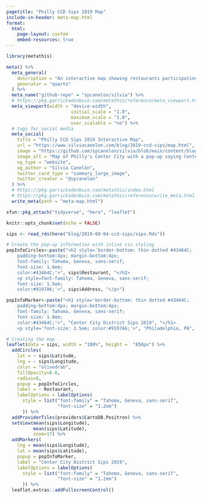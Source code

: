 ```yaml
---
pagetitle: "Philly CCD Sips 2019 Map"
include-in-header: meta-map.html
format: 
  html:
    page-layout: custom
    embed-resources: true
---
```


```r
library(metathis)

meta() %>%
  meta_general(
    description = "An interactive map showing restaurants participating in Philadelphia's CCD Sips 2019",
    generator = "quarto"
  ) %>% 
  meta_name("github-repo" = "spcanelon/silvia") %>% 
  # https://pkg.garrickadenbuie.com/metathis/reference/meta_viewport.html
  meta_viewport(width = "device-width",
                        initial_scale = "1.0",
                        maximum_scale = "1.0",
                        user_scalable = "no") %>% 
  # tags for social media
  meta_social(
    title = "Philly CCD Sips 2019 Interactive Map",
    url = "https://www.silviacanelon.com/blog/2019-ccd-sips/map.html",
    image = "https://github.com/spcanelon/silvia/blob/main/content/blog/2019-08-04-ccd-sips/featured.png?raw=true",
    image_alt = "Map of Philly's Center City with a pop-up saying Center City District Sips 2019",
    og_type = "website",
    og_author = "Silvia Canelón",
    twitter_card_type = "summary_large_image",
    twitter_creator = "@spcanelon"
  ) %>% 
  # https://pkg.garrickadenbuie.com/metathis/index.html
  # https://pkg.garrickadenbuie.com/metathis/reference/write_meta.html
  write_meta(path = "meta-map.html")
```

```r
xfun::pkg_attach("tidyverse", "here", "leaflet")

knitr::opts_chunk$set(echo = FALSE)
```

```r
sips <- read_rds(here("blog/2019-08-04-ccd-sips/sips.Rds"))
```

```r
# Create the pop-up information with inline css styling
popInfoCircles<-paste("<h2 style='border-bottom: thin dotted #43464C;
    padding-bottom:4px; margin-bottom:4px;
    font-family: Tahoma, Geneva, sans-serif;
    font-size: 1.6em;
    color:#43464C;'>", sips$Restaurant, "</h2>
    <p style=font-family: Tahoma, Geneva, sans-serif;
    font-size: 1.5em;
    color:#9197A6;'>", sips$Address, "</p>")

popInfoMarker<-paste("<h1 style='border-bottom: thin dotted #43464C;
    padding-bottom:4px; margin-bottom:4px;
    font-family: Tahoma, Geneva, sans-serif;
    font-size: 1.8em;
    color:#43464C;'>", "Center City District Sips 2019", "</h1>
    <p style='font-size: 1.5em; color:#9197A6;'>", "Philadelphia, PA", "<br>")

# Creating the map
leaflet(data = sips, width = "100%", height =  "850px") %>%
  addCircles(
    lat = ~ sips$Latitude, 
    lng = ~ sips$Longitude, 
    color = "olivedrab",
    fillOpacity=0.6, 
    radius=8, 
    popup = popInfoCircles,
    label = ~ Restaurant,
    labelOptions = labelOptions(
      style = list("font-family" = "Tahoma, Geneva, sans-serif",
                   "font-size" = "1.2em")
      )) %>%
  addProviderTiles(providers$CartoDB.Positron) %>%
  setView(mean(sips$Longitude),
          mean(sips$Latitude), 
          zoom=17) %>%
  addMarkers(
    lng = mean(sips$Longitude), 
    lat = mean(sips$Latitude), 
    popup = popInfoMarker,
    label = "Center City District Sips 2019",
    labelOptions = labelOptions(
      style = list("font-family" = "Tahoma, Geneva, sans-serif",
                   "font-size" = "1.2em")
      )) %>% 
  leaflet.extras::addFullscreenControl()
```

